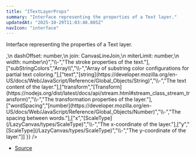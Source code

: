 ```yaml
---
title: "ITextLayerProps"
summary: "Interface representing the properties of a Text layer."
updatedAt: "2025-10-29T11:03:48.805Z"
navIcon: "interface"
---
```



Interface representing the properties of a Text layer.

<Table data={{ headers: [{"content":"Property","key":"property","sortable":true},{"content":"Type","key":"type","sortable":true},{"content":"Value","key":"value","sortable":true},{"content":"Description","key":"description"}], rows: [["align","[AnyTextAlign](/LazyCanvas/types/AnyTextAlign)","\\-","The alignment of the text."],["baseline","[AnyTextBaseline](/LazyCanvas/types/AnyTextBaseline)","\\-","The baseline of the text."],["centring","[AnyCentring](/LazyCanvas/types/AnyCentring)","\\-","The centring type of the layer."],["direction","[AnyTextDirection](/LazyCanvas/types/AnyTextDirection)","\\-","The direction of the text."],["fillStyle","[ColorType](/LazyCanvas/types/ColorType)","\\-","The fill style (color or pattern) of the layer."],["filled","[boolean](https://developer.mozilla.org/en-US/docs/Web/JavaScript/Reference/Global_Objects/Boolean)","\\-","Whether the layer is filled."],["filter","[string](https://developer.mozilla.org/en-US/docs/Web/JavaScript/Reference/Global_Objects/String)","\\-","The filter effects applied to the layer."],["font","\\{\n  family: string,\n  size: number,\n  weight: AnyWeight\n}","\\-","The font configuration for the text."],["globalComposite","[AnyGlobalCompositeOperation](/LazyCanvas/types/AnyGlobalCompositeOperation)","\\-","The global composite operation applied to the layer."],["letterSpacing","[number](https://developer.mozilla.org/en-US/docs/Web/JavaScript/Reference/Global_Objects/Number)","\\-","The spacing between letters."],["multiline","\\{\n  enabled: boolean,\n  spacing: number\n}","\\-","Configuration for multiline text."],["opacity","[number](https://developer.mozilla.org/en-US/docs/Web/JavaScript/Reference/Global_Objects/Number)","\\-","The opacity of the layer, ranging from 0 to 1."],["shadow","\\{\n  blur: number,\n  color: string,\n  offsetX: number,\n  offsetY: number\n}","\\-","The shadow properties of the layer."],["size","\\{\n  height: ScaleType,\n  width: ScaleType\n}","\\-","The size of the Text layer, including width and height."],["stroke","\\{\n  cap: CanvasLineCap,\n  dash: Array\\<number\\>,\n  dashOffset: number,\n  join: CanvasLineJoin,\n  miterLimit: number,\n  width: number\n}","\\-","The stroke properties of the text."],["subStringColors","Array\\<SubStringColor\\>","\\-","Array of substring color configurations for partial text coloring."],["text","[string](https://developer.mozilla.org/en-US/docs/Web/JavaScript/Reference/Global_Objects/String)","\\-","The text content of the layer."],["transform","[Transform](https://nodejs.org/dist/latest/docs/api/stream.html#stream_class_stream_transform)","\\-","The transformation properties of the layer."],["wordSpacing","[number](https://developer.mozilla.org/en-US/docs/Web/JavaScript/Reference/Global_Objects/Number)","\\-","The spacing between words."],["x","[ScaleType](/LazyCanvas/types/ScaleType)","\\-","The x-coordinate of the layer."],["y","[ScaleType](/LazyCanvas/types/ScaleType)","\\-","The y-coordinate of the layer."]] }} />


- [Source](https://github.com/NMMTY/LazyCanvas/blob/e5b83021346e886d435469de8abb93654e0fb45d/packages/lazycanvas/src/structures/components/TextLayer.ts#L49)
